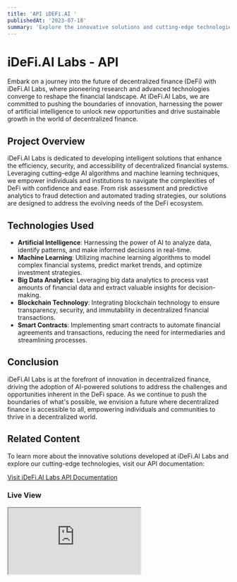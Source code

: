 ```yaml
---
title: 'API iDEFi.AI '
publishedAt: '2023-07-18'
summary: 'Explore the innovative solutions and cutting-edge technologies developed at iDeFi.AI Labs to revolutionize decentralized finance.'
---
```


# iDeFi.AI Labs - API

Embark on a journey into the future of decentralized finance (DeFi) with iDeFi.AI Labs, where pioneering research and advanced technologies converge to reshape the financial landscape. At iDeFi.AI Labs, we are committed to pushing the boundaries of innovation, harnessing the power of artificial intelligence to unlock new opportunities and drive sustainable growth in the world of decentralized finance.

## Project Overview

iDeFi.AI Labs is dedicated to developing intelligent solutions that enhance the efficiency, security, and accessibility of decentralized financial systems. Leveraging cutting-edge AI algorithms and machine learning techniques, we empower individuals and institutions to navigate the complexities of DeFi with confidence and ease. From risk assessment and predictive analytics to fraud detection and automated trading strategies, our solutions are designed to address the evolving needs of the DeFi ecosystem.

## Technologies Used

- **Artificial Intelligence**: Harnessing the power of AI to analyze data, identify patterns, and make informed decisions in real-time.
- **Machine Learning**: Utilizing machine learning algorithms to model complex financial systems, predict market trends, and optimize investment strategies.
- **Big Data Analytics**: Leveraging big data analytics to process vast amounts of financial data and extract valuable insights for decision-making.
- **Blockchain Technology**: Integrating blockchain technology to ensure transparency, security, and immutability in decentralized financial transactions.
- **Smart Contracts**: Implementing smart contracts to automate financial agreements and transactions, reducing the need for intermediaries and streamlining processes.

## Conclusion

iDeFi.AI Labs is at the forefront of innovation in decentralized finance, driving the adoption of AI-powered solutions to address the challenges and opportunities inherent in the DeFi space. As we continue to push the boundaries of what's possible, we envision a future where decentralized finance is accessible to all, empowering individuals and communities to thrive in a decentralized world.

## Related Content

To learn more about the innovative solutions developed at iDeFi.AI Labs and explore our cutting-edge technologies, visit our API documentation:

[Visit iDeFi.AI Labs API Documentation](https://idefi-ai-api.vercel.app/)

### Live View

<div className="iframe-container desktop">
  <iframe
    src="https://idefi-ai-api.vercel.app/"
    title="iDeFi.ai Demo Desktop View"
    allowfullscreen
  ></iframe>
</div>

